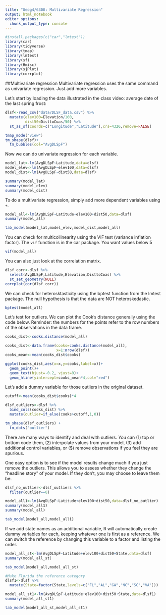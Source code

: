 ```yaml
---
title: "Geog4/6300: Multivariate Regression"
output: html_notebook
editor_options: 
  chunk_output_type: console
---
```


```r
#install.packages(c("car","lmtest"))
library(car)
library(tidyverse)
library(tmap)
library(lmtest)
library(sf)
library(Hmisc)
library(sjPlot)
library(corrplot)
```

##Multivariate regression
Multivariate regression uses the same command as univariate regression. Just add more variables. 

Let's start by loading the data illustrated in the class video: average date of the last spring frost:

```r
dlsf<-read_csv("data/DLSF_data.csv") %>%
  mutate(elev100=Elevation/100,
         dist50=DisttoCoas/50) %>%
  st_as_sf(coords=c("Longitude","Latitude"),crs=4326,remove=FALSE)

tmap_mode("view")
tm_shape(dlsf)+
  tm_bubbles(col="AvgDLSpF")
```

Now we can do univariate regression for each variable.

```r
model_lat<-lm(AvgDLSpF~Latitude,data=dlsf)
model_elev<-lm(AvgDLSpF~elev100,data=dlsf)
model_dist<-lm(AvgDLSpF~dist50,data=dlsf)

summary(model_lat)
summary(model_elev)
summary(model_dist)
```

To do a multivariate regression, simply add more dependent variables using `+`.
```r
model_all<-lm(AvgDLSpF~Latitude+elev100+dist50,data=dlsf)
summary(model_all)

tab_model(model_lat,model_elev,model_dist,model_all)
```

You can check for multicollinearity using the VIF test (variance inflation factor). The `vif` function is in the car package. You want values below 5
```r
vif(model_all)
```

You can also just look at the correlation matrix.
```r
dlsf_corr<-dlsf %>%
  select(AvgDLSpF,Latitude,Elevation,DisttoCoas) %>%
  st_set_geometry(NULL)
corrplot(cor(dlsf_corr))
```

We can check for heterosktasticity using the bptest function from the lmtest package. The null hypothesis is that the data are NOT heteroskedastic.
```r
bptest(model_all)
```

Let's test for outliers. We can plot the Cook's distance generally using the code below. Reminder: the numbers for the points refer to the row numbers of the observations in the data frame.

```r
cooks_dist<-cooks.distance(model_all)

cooks_dist<-data.frame(cooks=cooks.distance(model_all),
                       x=1:nrow(dlsf))
cooks_mean<-mean(cooks_dist$cooks)

ggplot(cooks_dist,aes(x=x,y=cooks,label=x))+
  geom_point()+
  geom_text(hjust=-0.2, vjust=0)+
  geom_hline(yintercept=cooks_mean*4,col="red")
```

Let's add a dummy variable for those outliers in the original dataset.

```r
cutoff<-mean(cooks_dist$cooks)*4

dlsf_outliers<-dlsf %>%
  bind_cols(cooks_dist) %>%
  mutate(outlier=if_else(cooks>cutoff,1,0)) 

tm_shape(dlsf_outliers) +
  tm_dots("outlier")
```

There are many ways to identify and deal with outliers. You can (1) top or bottom code them, (2) interpolate values from your model, (3) add additional control variables, or ($) remove observations if you feel they are spurious. 

One easy option is to see if the model results change much if you just remove the outliers. This allows you to assess whether they change the "headline story" of your model. If they don't, you may choose to leave them be. 

```r
dlsf_no_outlier<-dlsf_outliers %>%
  filter(outlier==0)

model_all1<-lm(AvgDLSpF~Latitude+elev100+dist50,data=dlsf_no_outlier)
summary(model_all1)
summary(model_all)

tab_model(model_all,model_all1)
```

If we add state names as an additional variable, R will automatically create dummy variables for each, keeping whatever one is first as a reference. We can switch the reference by changing this variable to a factor and listing the order.

```r
model_all_st<-lm(AvgDLSpF~Latitude+elev100+dist50+State,data=dlsf)
summary(model_all_st)

tab_model(model_all,model_all_st)

#Make Florida the reference category
dlsf1<-dlsf %>%
  mutate(State=factor(State,levels=c("FL","AL","GA","NC","SC","VA")))

model_all_st1<-lm(AvgDLSpF~Latitude+elev100+dist50+State,data=dlsf1)
summary(model_all_st1)

tab_model(model_all_st,model_all_st1)
```

